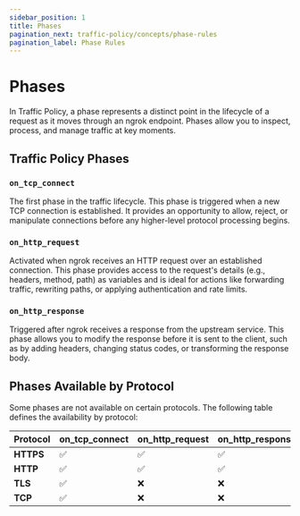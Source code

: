 ```yaml
---
sidebar_position: 1
title: Phases
pagination_next: traffic-policy/concepts/phase-rules
pagination_label: Phase Rules
---
```


# Phases

In Traffic Policy, a phase represents a distinct point in the lifecycle of a request as it moves through an ngrok endpoint. Phases allow you to inspect, process, and manage traffic at key moments.

## Traffic Policy Phases

### `on_tcp_connect`

The first phase in the traffic lifecycle. This phase is triggered when a new TCP connection is established. It provides an opportunity to allow, reject, or manipulate connections before any higher-level protocol processing begins.

### `on_http_request`

Activated when ngrok receives an HTTP request over an established connection. This phase provides access to the request's details (e.g., headers, method, path) as variables and is ideal for actions like forwarding traffic, rewriting paths, or applying authentication and rate limits.

### `on_http_response`

Triggered after ngrok receives a response from the upstream service. This phase allows you to modify the response before it is sent to the client, such as by adding headers, changing status codes, or transforming the response body.

## Phases Available by Protocol

Some phases are not available on certain protocols. The following table defines the availability by protocol:

| Protocol  | on_tcp_connect | on_http_request | on_http_response |
| --------- | -------------- | --------------- | ---------------- |
| **HTTPS** | ✅             | ✅              | ✅               |
| **HTTP**  | ✅             | ✅              | ✅               |
| **TLS**   | ✅             | ❌              | ❌               |
| **TCP**   | ✅             | ❌              | ❌               |
